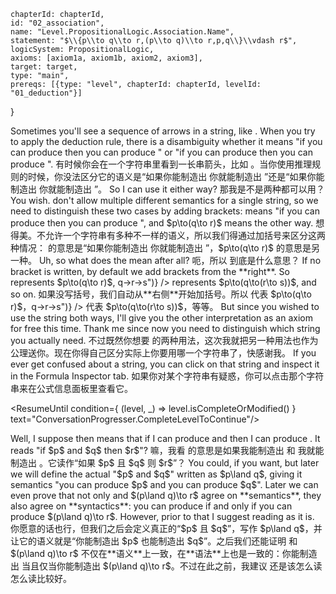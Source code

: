 

	chapterId: chapterId,
	id: "02_association",
	name: "Level.PropositionalLogic.Association.Name",
	statement: "$\\{p\\to q\\to r,(p\\to q)\\to r,p,q\\}\\vdash r$",
	logicSystem: PropositionalLogic,
	axioms: [axiom1a, axiom1b, axiom2, axiom3],
	target: target,
	type: "main",
	prereqs: [{type: "level", chapterId: chapterId, levelId: "01_deduction"}]
}


<ConversationProgresser>

<Speak speaker="sapphire">
<LocalizedMarkdown locale="en">
Sometimes you'll see a sequence of arrows in a string, like <FormulaLatex formula={axiom1a} />. When you try to apply the deduction rule, there is a disambiguity whether it means "if you can produce <FormulaLatex formula={ptoq} /> then you can produce <FormulaLatex formula={target} />" or "if you can produce <FormulaLatex formula={axiom2} /> then you can produce <FormulaLatex formula={qtor} />". 
</LocalizedMarkdown>
<LocalizedMarkdown locale="zh">
有时候你会在一个字符串里看到一长串箭头，比如 <FormulaLatex formula={axiom1a} />。当你使用推理规则的时候，你没法区分它的语义是“如果你能制造出 <FormulaLatex formula={ptoq} /> 你就能制造出 <FormulaLatex formula={target} />”还是“如果你能制造出 <FormulaLatex formula={axiom2} /> 你就能制造出 <FormulaLatex formula={qtor} />”。
</LocalizedMarkdown>
</Speak>

<Speak speaker="star">
<LocalizedMarkdown locale="en">
So I can use it either way? 
</LocalizedMarkdown>
<LocalizedMarkdown locale="zh">
那我是不是两种都可以用？
</LocalizedMarkdown>
</Speak>

<Speak speaker="sapphire">
<LocalizedMarkdown locale="en">
You wish. <Sapphire /> don't allow multiple different semantics for a single string, so we need to distinguish these two cases by adding brackets: <FormulaLatex formula={axiom1b} /> means "if you can produce <FormulaLatex formula={ptoq} /> then you can produce <FormulaLatex formula={target} />", and $p\to(q\to r)$ means the other way. 
</LocalizedMarkdown>
<LocalizedMarkdown locale="zh">
想得美。<Sapphire />不允许一个字符串有多种不一样的语义，所以我们得通过加括号来区分这两种情况：<FormulaLatex formula={axiom1b} /> 的意思是“如果你能制造出 <FormulaLatex formula={ptoq} /> 你就能制造出 <FormulaLatex formula={target} />”，$p\to(q\to r)$ 的意思是另一种。
</LocalizedMarkdown>
</Speak>

<Speak speaker="star">
<LocalizedMarkdown locale="en">
Uh, so what does the <FormulaLatex formula={axiom1a} /> mean after all? 
</LocalizedMarkdown>
<LocalizedMarkdown locale="zh">
呃，所以 <FormulaLatex formula={axiom1a} /> 到底是什么意思？
</LocalizedMarkdown>
</Speak>

<Speak speaker="sapphire">
<LocalizedMarkdown locale="en">
If no bracket is written, by default we add brackets from the **right**. So <FormulaLatex formula={axiom1a} /> represents $p\to(q\to r)$, <FormulaLatex formula={parseFormula("p->q->r->s")} /> represents $p\to(q\to(r\to s))$, and so on. 
</LocalizedMarkdown>
<LocalizedMarkdown locale="zh">
如果没写括号，我们自动从**右侧**开始加括号。所以 <FormulaLatex formula={axiom1a} /> 代表 $p\to(q\to r)$，<FormulaLatex formula={parseFormula("p->q->r->s")} /> 代表 $p\to(q\to(r\to s))$，等等。
</LocalizedMarkdown>
</Speak>

<Speak speaker="sapphire">
<LocalizedMarkdown locale="en">
But since you wished to use the string<FormulaLatex formula={axiom1a} /> both ways, I'll give you the other interpretation as an axiom for free this time. Thank me since now you need to distinguish which string you actually need. 
</LocalizedMarkdown>
<LocalizedMarkdown locale="zh">
不过既然你想要 <FormulaLatex formula={axiom1a} /> 的两种用法，这次我就把另一种用法也作为公理送你。现在你得自己区分实际上你要用哪一个字符串了，快感谢我。
</LocalizedMarkdown>
</Speak>

<Speak speaker="author">
<LocalizedMarkdown locale="en">
If you ever get confused about a string, you can click on that string and inspect it in the Formula Inspector tab. 
</LocalizedMarkdown>
<LocalizedMarkdown locale="zh">
如果你对某个字符串有疑惑，你可以点击那个字符串来在公式信息面板里查看它。
</LocalizedMarkdown>
</Speak>

<ResumeUntil condition={ (level, _) => level.isCompleteOrModified() } text="ConversationProgresser.CompleteLevelToContinue"/>

<Speak speaker="star">
<LocalizedMarkdown locale="en">
Well, I suppose <FormulaLatex formula={axiom1a} /> then means that if I can produce <FormulaLatex formula={axiom2} /> and <FormulaLatex formula={axiom3} /> then I can produce <FormulaLatex formula={target} />. It reads "if $p$ and $q$ then $r$"? 
</LocalizedMarkdown>
<LocalizedMarkdown locale="zh">
嘛，我看 <FormulaLatex formula={axiom1a} /> 的意思是如果我能制造出 <FormulaLatex formula={axiom2} /> 和 <FormulaLatex formula={axiom3} /> 我就能制造出 <FormulaLatex formula={target} />。它读作“如果 $p$ 且 $q$ 则 $r$”？
</LocalizedMarkdown>
</Speak>

<Speak speaker="sapphire">
<LocalizedMarkdown locale="en">
You could, if you want, but later we will define the actual "$p$ and $q$" written as $p\land q$, giving it semantics "you can produce $p$ and you can produce $q$". Later we can even prove that not only <FormulaLatex formula={axiom1a} /> and $(p\land q)\to r$ agree on **semantics**, they also agree on **syntactics**: you can produce <FormulaLatex formula={axiom1a} /> if and only if you can produce $(p\land q)\to r$. However, prior to that I suggest reading <FormulaLatex formula={axiom1a} /> as it is. 
</LocalizedMarkdown>
<LocalizedMarkdown locale="zh">
你愿意的话也行，但我们之后会定义真正的“$p$ 且 $q$”，写作 $p\land q$，并让它的语义就是“你能制造出 $p$ 也能制造出 $q$”。之后我们还能证明 <FormulaLatex formula={axiom1a} /> 和 $(p\land q)\to r$ 不仅在**语义**上一致，在**语法**上也是一致的：你能制造出 <FormulaLatex formula={axiom1a} /> 当且仅当你能制造出 $(p\land q)\to r$。不过在此之前，我建议 <FormulaLatex formula={axiom1a} /> 还是该怎么读怎么读比较好。
</LocalizedMarkdown>
</Speak>

</ConversationProgresser>
